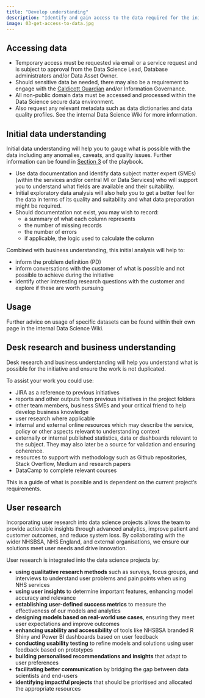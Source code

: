```yaml
---
title: "Develop understanding"
description: "Identify and gain access to the data required for the initiative."
image: 03-get-access-to-data.jpg
---
```


## Accessing data

-	Temporary access must be requested via email or a service request and is subject to approval from the Data Science Lead, Database administrators and/or Data Asset Owner.
-	Should sensitive data be needed, there may also be a requirement to engage with the [Caldicott Guardian](https://cfa.nhs.uk/about-nhscfa/information-hub/data-protection/caldicot-policy/caldicot-policy-apendix-a) and/or Information Governance.
-	All non-public domain data must be accessed and processed within the Data Science secure data environment.
-	Also request any relevant metadata such as data dictionaries and data quality profiles. See the internal Data Science Wiki for more information.   

## Initial data understanding

Initial data understanding will help you to gauge what is possible with the data including any anomalies, caveats, and quality issues. Further information can be found in [Section 3](../../03-analysis/index.qmd) of the playbook.  

-	Use data documentation and identify data subject matter expert (SMEs) (within the services and/or central MI or Data Services) who will support you to understand what fields are available and their suitability.
-	Initial exploratory data analysis will also help you to get a better feel for the data in terms of its quality and suitability and what data preparation might be required.
-	Should documentation not exist, you may wish to record:
    - a summary of what each column represents
    -	the number of missing records
    -	the number of errors
    -	if applicable, the logic used to calculate the column

Combined with business understanding, this initial analysis will help to:

-	inform the problem definition (PD)
-	inform conversations with the customer of what is possible and not possible to achieve during the initiative
-	identify other interesting research questions with the customer and explore if these are worth pursuing

## Usage

Further advice on usage of specific datasets can be found within their own page in the internal Data Science Wiki.

## Desk research and business understanding

Desk research and business understanding will help you understand what is possible for the initiative and ensure the work is not duplicated.

To assist your work you could use:

-	JIRA as a reference to previous initiatives
-	reports and other outputs from previous initiatives in the project folders
-	other team members, business SMEs and your critical friend to help develop business knowledge
-	user research where applicable
-	internal and external online resources which may describe the service, policy or other aspects relevant to understanding context
-	externally or internal published statistics, data or dashboards relevant to the subject. They may also later be a source for validation and ensuring coherence.
-	resources to support with methodology such as Github repositories, Stack Overflow, Medium and research papers
-	DataCamp to complete relevant courses

This is a guide of what is possible and is dependent on the current project’s requirements.

## User research

Incorporating user research into data science projects allows the team to provide actionable insights through advanced analytics, improve patient and customer outcomes, and reduce system loss. By collaborating with the wider NHSBSA, NHS England, and external organisations, we ensure our solutions meet user needs and drive innovation.

User research is integrated into the data science projects by:

- **using qualitative research methods** such as surveys, focus groups, and interviews to understand user problems and pain points when using NHS services
- **using user insights** to determine important features, enhancing model accuracy and relevance
- **establishing user-defined success metrics** to measure the effectiveness of our models and analytics
- **designing models based on real-world use cases**, ensuring they meet user expectations and improve outcomes
- **enhancing usability and accessibility** of tools like NHSBSA branded R Shiny and Power BI dashboards based on user feedback
- **conducting usability testing** to refine models and solutions using user feedback based on prototypes
- **building personalised recommendations and insights** that adapt to user preferences
- **facilitating better communication** by bridging the gap between data scientists and end-users
- **identifying impactful projects** that should be prioritised and allocated the appropriate resources
